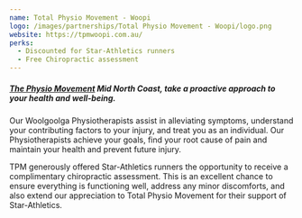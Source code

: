 ```yaml
---
name: Total Physio Movement - Woopi
logo: /images/partnerships/Total Physio Movement - Woopi/logo.png
website: https://tpmwoopi.com.au/
perks:
  - Discounted for Star-Athletics runners
  - Free Chiropractic assessment
---
```


##### [**The Physio Movement**](https://tpmwoopi.com.au/)&nbsp;**Mid North Coast, take a proactive approach to your health and well-being.**

Our Woolgoolga Physiotherapists assist in alleviating symptoms, understand your contributing factors to your injury, and treat you as an individual. Our Physiotherapists achieve your goals, find your root cause of pain and maintain your health and prevent future injury.

TPM generously offered Star-Athletics runners the opportunity to receive a complimentary chiropractic assessment. This is an excellent chance to ensure everything is functioning well, address any minor discomforts, and also extend our appreciation to&nbsp;Total Physio Movement&nbsp;for their support of Star-Athletics.